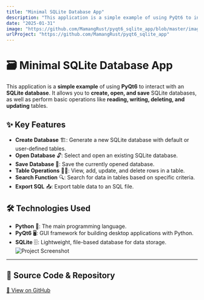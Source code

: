 ```yaml
---
title: "Minimal SQLite Database App"
description: "This application is a simple example of using PyQt6 to interact with an SQLite database."
date: "2025-01-31"
image: "https://github.com/MamangRust/pyqt6_sqlite_app/blob/master/images/image.png?raw=true"
urlProject: "https://github.com/MamangRust/pyqt6_sqlite_app"
---
```


# 🗃️ Minimal SQLite Database App

This application is a **simple example** of using **PyQt6** to interact with an **SQLite database**. It allows you to **create, open, and save** SQLite databases, as well as perform basic operations like **reading, writing, deleting, and updating** tables.

## ✨ Key Features
- **Create Database** 🏗️: Generate a new SQLite database with default or user-defined tables.
- **Open Database** 🔓: Select and open an existing SQLite database.
- **Save Database** 💾: Save the currently opened database.
- **Table Operations** 🧑‍💻: View, add, update, and delete rows in a table.
- **Search Function** 🔍: Search for data in tables based on specific criteria.
- **Export SQL** 📤: Export table data to an SQL file.

## 🛠 Technologies Used
- **Python** 🐍: The main programming language.
- **PyQt6** 🖥️: GUI framework for building desktop applications with Python.
- **SQLite** 🗄️: Lightweight, file-based database for data storage.
![Project Screenshot](https://github.com/MamangRust/pyqt6_sqlite_app/blob/master/images/image.png?raw=true)

---

## 🔗 Source Code & Repository  
[📌 View on GitHub](https://github.com/MamangRust/pyqt6_sqlite_app)
